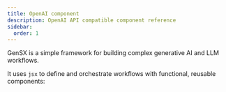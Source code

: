 ```yaml
---
title: OpenAI component
description: OpenAI API compatible component reference
sidebar:
  order: 1
---
```


GenSX is a simple framework for building complex generative AI and LLM workflows.

It uses `jsx` to define and orchestrate workflows with functional, reusable components:

```tsx

```
